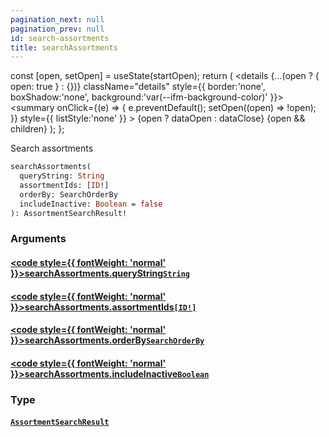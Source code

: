 ```yaml
---
pagination_next: null
pagination_prev: null
id: search-assortments
title: searchAssortments
---
```









  const [open, setOpen] = useState(startOpen);
  return (
    <details {...(open ? { open: true } : {})} className="details" style={{ border:'none', boxShadow:'none', background:'var(--ifm-background-color)' }}>
      <summary
        onClick={(e) => {
          e.preventDefault();
          setOpen((open) => !open);
        }}
        style={{ listStyle:'none' }}
      >
      {open ? dataOpen : dataClose}
      </summary>
      {open && children}
    </details>
  );
};








Search assortments


```graphql
searchAssortments(
  queryString: String
  assortmentIds: [ID!]
  orderBy: SearchOrderBy
  includeInactive: Boolean = false
): AssortmentSearchResult!
```




### Arguments

#### [<code style={{ fontWeight: 'normal' }}>searchAssortments.<b>queryString</b></code>](#)<Bullet />[`String`](/schema/types/scalars/string.mdx) <Badge class="badge badge--secondary" text="scalar"/> 



#### [<code style={{ fontWeight: 'normal' }}>searchAssortments.<b>assortmentIds</b></code>](#)<Bullet />[`[ID!]`](/schema/types/scalars/id.mdx) <Badge class="badge badge--secondary" text="list"/> <Badge class="badge badge--secondary" text="scalar"/> 



#### [<code style={{ fontWeight: 'normal' }}>searchAssortments.<b>orderBy</b></code>](#)<Bullet />[`SearchOrderBy`](/schema/types/enums/search-order-by.mdx) <Badge class="badge badge--secondary" text="enum"/> 



#### [<code style={{ fontWeight: 'normal' }}>searchAssortments.<b>includeInactive</b></code>](#)<Bullet />[`Boolean`](/schema/types/scalars/boolean.mdx) <Badge class="badge badge--secondary" text="scalar"/> 



### Type

#### [`AssortmentSearchResult`](/schema/types/objects/assortment-search-result.mdx) <Badge class="badge badge--secondary" text="object"/> 







